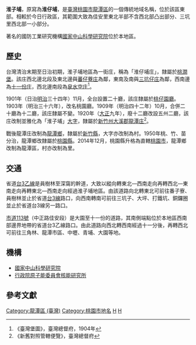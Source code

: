 {{noteTA　
|1 = zh-cn:庄; zh-hk:庄; zh-tw:庄;
}}
'''淮子埔'''，原寫為'''淮仔埔'''，是[[臺灣|臺灣]][[桃園市|桃園市]][[龍潭區_(台灣)|龍潭區]]的一個傳統地域名稱，位於該區東部。相較於今日行政區，其範圍大致為佳安里東北半部不含西北部凸出部分、三坑里西北部一小部分。

著名的國防工業研究機構[[國家中山科學研究院|國家中山科學研究院]]位於本地區。

==歷史==
台灣清治末期至日治初期，淮子埔地區為一街庄，稱為「淮仔埔庄」，隸屬於[[桃澗堡|桃澗堡]]。該庄西北邊北段及東北邊與[[番子寮_(桃園市)|蕃仔藔庄]]為鄰，東南及南與[[三坑仔庄|三坑仔庄]]為鄰，西南邊為[[十一份庄|十一份庄]]，西北邊南段為[[泉水空庄|泉水空庄]]<ref name="臺灣堡圖">《臺灣堡圖》，臺灣總督府，1904年</ref>。

1901年（日治[[明治|明治]]三十四年）11月，全台設置二十廳，該庄隸屬於[[桃仔園廳|桃仔園廳]]。1903年（明治三十六年），改名桃園廳。1909年（明治四十二年）10月，合併二十廳為十二廳，該庄隸屬不變。1920年（[[大正|大正]]九年），廢十二廳改設五州二廳，該庄改制並雅化為「淮子埔」[[大字|大字]]，隸屬於[[新竹州|新竹州]][[大溪郡|大溪郡]][[龍潭庄|龍潭庄]]<ref>《新舊對照管轄便覽》，臺灣總督府</ref>。

戰後龍潭庄改制為[[龍潭區_(桃園市)|龍潭鄉]]，隸屬於[[新竹縣|新竹縣]]，大字亦改制為村。1950年桃、竹、苗分治，龍潭鄉改隸屬於[[桃園縣|桃園縣]]。2014年12月，桃園縣升格為直轄[[桃園市|桃園市]]，龍潭鄉改制為龍潭區，村亦改制為里。

==交通==
省道[[台3乙線|台3乙線]]是員樹林至深窩的幹道，大致以縱向轉東北—西南走向再轉西北—東南走向再轉東北—西南走向經過淮子埔地區。由該道路向北轉東北可前往番子寮、員樹林並止於省道[[台3線|台3線]]路口，向西南轉南可前往三坑子、大坪、打鐵坑、銅鑼圈並止於省道台3線另一路口。

[[市道113號|市道113號]]（中正路佳安段）是大園至十一份的道路，其南側端點位於本地區西南部邊界地帶的省道台3乙線路口。由此道路向西北轉西南經過十一分後，再轉西北可前往三角林、龍潭市區、中壢、青埔、大園等地。

==機構==
*[[國家中山科學研究院|國家中山科學研究院]]
*[[行政院原子能委員會核能研究所|行政院原子能委員會核能研究所]]

==參考文獻==
{{reflist}}

{{大溪郡}}

[[Category:龍潭區_(臺灣)|Category:龍潭區 (臺灣)]]
[[Category:桃園市地名|Category:桃園市地名]]
[[Category:桃澗堡|H]]
[[Category:大溪郡大字|H]]